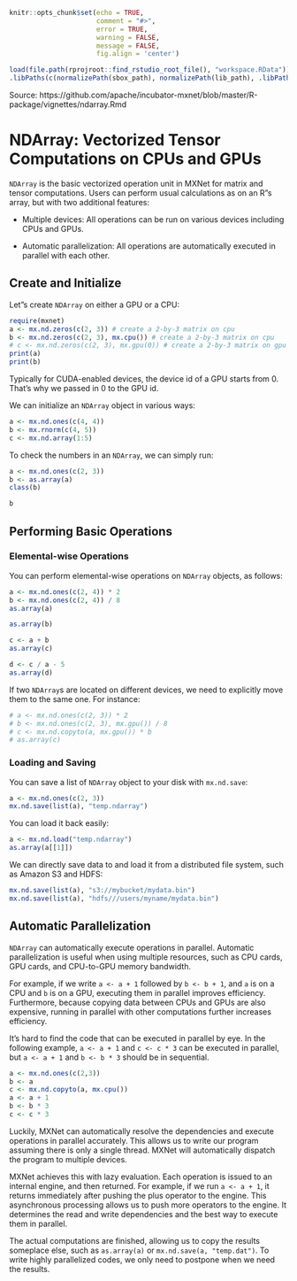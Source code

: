 ```r
knitr::opts_chunk$set(echo = TRUE, 
                      comment = "#>", 
                      error = TRUE, 
                      warning = FALSE, 
                      message = FALSE,
                      fig.align = 'center')
```

```r
load(file.path(rprojroot::find_rstudio_root_file(), "workspace.RData"))
.libPaths(c(normalizePath(sbox_path), normalizePath(lib_path), .libPaths()))
```


Source: https://github.com/apache/incubator-mxnet/blob/master/R-package/vignettes/ndarray.Rmd


# NDArray: Vectorized Tensor Computations on CPUs and GPUs

`NDArray` is the basic vectorized operation unit in MXNet for matrix and tensor computations.
Users can perform usual calculations as on an R"s array, but with two additional features:

- Multiple devices: All operations can be run on various devices including
CPUs and GPUs.

- Automatic parallelization: All operations are automatically executed in
   parallel with each other.

## Create and Initialize

Let"s create `NDArray` on either a GPU or a CPU:

```r
require(mxnet)
a <- mx.nd.zeros(c(2, 3)) # create a 2-by-3 matrix on cpu
b <- mx.nd.zeros(c(2, 3), mx.cpu()) # create a 2-by-3 matrix on cpu
# c <- mx.nd.zeros(c(2, 3), mx.gpu(0)) # create a 2-by-3 matrix on gpu 0, if you have CUDA enabled.
print(a)
print(b)
```

Typically for CUDA-enabled devices, the device id of a GPU starts from 0.
That's why we passed in 0 to the GPU id. 

We can initialize an `NDArray` object in various ways:


```r
a <- mx.nd.ones(c(4, 4))
b <- mx.rnorm(c(4, 5))
c <- mx.nd.array(1:5)
```

To check the numbers in an `NDArray`, we can simply run:


```r
a <- mx.nd.ones(c(2, 3))
b <- as.array(a)
class(b)
```

```r
b
```

## Performing Basic Operations

### Elemental-wise Operations

You can perform elemental-wise operations on `NDArray` objects, as follows:


```r
a <- mx.nd.ones(c(2, 4)) * 2
b <- mx.nd.ones(c(2, 4)) / 8
as.array(a)
```

```r
as.array(b)
```

```r
c <- a + b
as.array(c)
```

```r
d <- c / a - 5
as.array(d)
```

If two `NDArray`s are located on different devices, we need to explicitly move them to the same one. For instance:


```r
# a <- mx.nd.ones(c(2, 3)) * 2
# b <- mx.nd.ones(c(2, 3), mx.gpu()) / 8
# c <- mx.nd.copyto(a, mx.gpu()) * b
# as.array(c)
```

### Loading and Saving

You can save a list of `NDArray` object to your disk with `mx.nd.save`:


```r
a <- mx.nd.ones(c(2, 3))
mx.nd.save(list(a), "temp.ndarray")
```

You can load it back easily:


```r
a <- mx.nd.load("temp.ndarray")
as.array(a[[1]])
```

We can directly save data to and load it from a distributed file system, such as Amazon S3 and HDFS:


```r
mx.nd.save(list(a), "s3://mybucket/mydata.bin")
mx.nd.save(list(a), "hdfs///users/myname/mydata.bin")
```

## Automatic Parallelization

`NDArray` can automatically execute operations in parallel. Automatic parallelization is useful when
using multiple resources, such as CPU cards, GPU cards, and CPU-to-GPU memory bandwidth.

For example, if we write `a <- a + 1` followed by `b <- b + 1`, and `a` is on a CPU and 
`b` is on a GPU, executing them in parallel improves
efficiency. Furthermore, because copying data between CPUs and GPUs are also expensive, running in parallel with other computations further increases efficiency.

It's hard to find the code that can be executed in parallel by eye. In the
following example, `a <- a + 1` and `c <- c * 3` can be executed in parallel, but `a <- a + 1` and
`b <- b * 3` should be in sequential.


```r
a <- mx.nd.ones(c(2,3))
b <- a
c <- mx.nd.copyto(a, mx.cpu())
a <- a + 1
b <- b * 3
c <- c * 3
```

Luckily, MXNet can automatically resolve the dependencies and
execute operations in parallel accurately. This allows us to write our program assuming there is only a single thread. MXNet will
automatically dispatch the program to multiple devices.

MXNet achieves this with lazy evaluation. Each operation is issued to an
internal engine, and then returned. For example, if we run `a <- a + 1`, it
returns immediately after pushing the plus operator to the engine. This
asynchronous processing allows us to push more operators to the engine. It determines
the read and write dependencies and the best way to execute them in
parallel.

The actual computations are finished, allowing us to copy the results someplace else, such as `as.array(a)` or `mx.nd.save(a, "temp.dat")`. To write highly parallelized codes, we only need to postpone when we need
the results.

<!-- INSERT SOURCE DOWNLOAD BUTTONS -->
